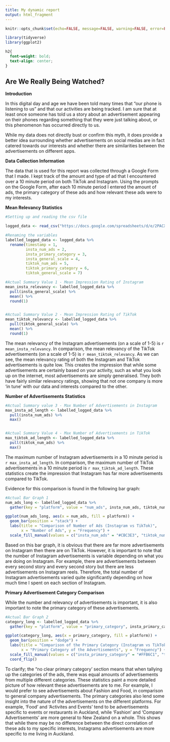 ---
title: My dynamic report
output: html_fragment
---

```{r setup, include=FALSE}
knitr::opts_chunk$set(echo=FALSE, message=FALSE, warning=FALSE, error=FALSE)

library(tidyverse)
library(ggplot2)

```

```{css}
h2{
  font-weight: bold; 
  text-align: center;
}

```

## Are We Really Being Watched?

**Introduction** 

In this digital day and age we have been told many times that "our phone is listening to us" and that our activities are being tracked. I am sure that at least once someone has told us a story about an advertisement appearing on their phones regarding something that they were just talking about, or this phenomenon has occurred directly to us. 

While my data does not directly bust or confirm this myth, it does provide a better idea surrounding whether advertisements on social medias are in fact catered towards our interests and whether there are similarities between the advertisements on different apps. 

**Data Collection Information**

The data that is used for this report was collected through a Google Form that I made. I kept track of the amount and type of ad that I encountered over a 10 minute period on both TikTok and Instagram. Using the prompts on the Google Form, after each 10 minute period I entered the amount of ads, the primary category of these ads and how relevant these ads were to my interests. 

**Mean Relevancy Statistics**

```{r}
#Setting up and reading the csv file

logged_data <- read_csv("https://docs.google.com/spreadsheets/d/e/2PACX-1vRtbkHtlR0gWNGgLxyeoeLzqcw-VU1wce4GZHh8saXmCRSLA6qP2IJds8YELMgD-LZTZ7OaHmIXgm61/pub?output=csv")

#Renaming the variables
labelled_logged_data <- logged_data %>%
  rename(timestamp = 1, 
         insta_num_ads = 2,
         insta_primary_category = 3,
         insta_general_scale = 4, 
         tiktok_num_ads = 5, 
         tiktok_primary_category = 6, 
         tiktok_general_scale = 7)

#Actual Summary Value 1 - Mean Impression Rating of Instagram
mean_insta_relevancy <- labelled_logged_data %>%
  pull(insta_general_scale) %>%
  mean() %>%
  round(1) 


#Actual Summary Value 2 - Mean Impression Rating of TikTok
mean_tiktok_relevancy <- labelled_logged_data %>%
  pull(tiktok_general_scale) %>%
  mean() %>%
  round(1)

```
The mean relevancy of the Instagram advertisements (on a scale of 1-5) is `r mean_insta_relevancy`. In comparison, the mean relevancy of the TikTok advertisements (on a scale of 1-5) is `r mean_tiktok_relevancy`. As we can see, the mean relevancy rating of both the Instagram and TikTok advertisements is quite low. This creates the impression that while some advertisements are certainly based on your activity, such as what you look up on the internet, most advertisements are simply generalised. They both have fairly similar relevancy ratings, showing that not one company is more 'in tune' with our data and interests compared to the other. 

**Number of Advertisements Statistics**

```{r}
#Actual Summary value 3 - Max Number of Advertisements in Instagram
max_insta_ad_length <- labelled_logged_data %>%
  pull(insta_num_ads) %>%
  max()


#Actual Summary Value 4 - Max Number of Advertisements in TikTok
max_tiktok_ad_length <- labelled_logged_data %>%
  pull(tiktok_num_ads) %>%
  max() 

```
The maximum number of Instagram advertisements in a 10 minute period is `r max_insta_ad_length`. In comparison, the maximum number of TikTok advertisements in a 10 minute period is `r max_tiktok_ad_length`. These statistics create the impression that Instagram has far more advertisements compared to TikTok. 

Evidence for this comparison is found in the following bar graph:

```{r}
#Actual Bar Graph 1
num_ads_long <- labelled_logged_data %>%
  gather(key = "platform", value = "num_ads", insta_num_ads, tiktok_num_ads)

ggplot(num_ads_long, aes(x = num_ads, fill = platform)) + 
  geom_bar(position = "stack") +  
  labs(title = "Comparison of Number of Ads (Instagram vs TikTok)",
       x = "Number of Ads", y = "Frequency") +
  scale_fill_manual(values = c("insta_num_ads" = "#CBC3E3", "tiktok_num_ads" = "#1E90FF")) 

```
Based on this bar graph, it is obvious that there are far more advertisements on Instagram then there are on TikTok. However, it is important to note that the number of Instagram advertisements is variable depending on what you are doing on Instagram. For example, there are advertisements between every second story and every second story but there are less advertisements on Instagram reels. Therefore, the total number of Instagram advertisements varied quite significantly depending on how much time I spent on each section of Instagram.

**Primary Advertisement Category Comparison**

While the number and relevancy of advertisements is important, it is also important to note the primary category of these advertisements. 
```{r}
#Actual Bar Graph 2
category_long <- labelled_logged_data %>%
  gather(key = "platform", value = "primary_category", insta_primary_category, tiktok_primary_category)

ggplot(category_long, aes(x = primary_category, fill = platform)) + 
  geom_bar(position = "dodge") + 
  labs(title = "Comparison of the Primary Category (Instagram vs TikTok)", 
       x = "Primary Category of the Advertisements", y = "Frequency") + 
  scale_fill_manual(values = c("insta_primary_category" = "#FFB6C1", "tiktok_primary_category" = "#00008B")) + 
  coord_flip()

```
To clarify; the "no clear primary category' section means that when tallying up the categories of the ads, there was equal amounts of advertisements from multiple different categories. These statistics  paint a more detailed picture of how relevant these advertisements are to me. For example, I would prefer to see advertisements about Fashion and Food, in comparison to general company advertisements. The primary categories also lend some insight into the nature of the advertisements on the different platforms. For example, 'Food' and 'Activites and Events' tend to be advertisements specific to events or restaurants in Auckland, while 'Fashion' and 'Company Advertisements' are more general to New Zealand on a whole. This shows that while there may be no difference between the direct correlation of these ads to my specific interests, Instagrams advertisements are more specific to me living in Auckland. 


